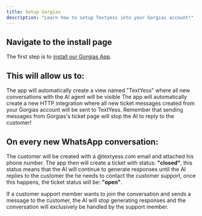 ```yaml
---
title: Setup Gorgias
description: "Learn how to setup Textyess into your Gorgias account!"
---
```


## Navigate to the install page

The first step is to [install our Gorgias App](https://ai.textyess.com/integrations/gorgias).

## This will allow us to:

<Steps>
  <Step title="Create a TextYess view">
    The app will automatically create a view named "TextYess" where all new conversations with the AI agent will be visible
  </Step>
  <Step title="Create a new HTTP integration">
     The app will automatically create a new HTTP integration where all new ticket messages created from your Gorgias account will be sent to TextYess.
     Remember that sending messages from Gorgias's ticket page will stop the AI to reply to the customer!
  </Step>
</Steps>


## On every new WhatsApp conversation:
  
  The customer will be created with a @textyess.com email and attached his phone number.
  The app then will create a ticket with status: **"closed"**, this status means that the AI will continue to generate responses
  until the AI replies to the customer the he needs to contact the customer support, once this happens, the ticket status will be: **"open"**.

  If a customer support member wants to join the conversation and sends a message to the customer, the AI will stop generating responses
  and the conversation will exclusively be handled by the support member.